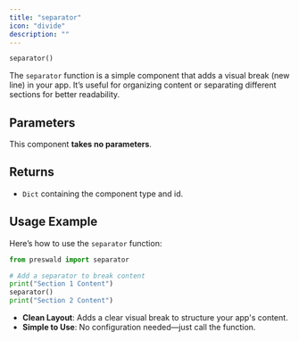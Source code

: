 ```yaml
---
title: "separator"
icon: "divide"
description: ""
---
```


```python
separator()
```

The `separator` function is a simple component that adds a visual break (new line) in your app. It’s useful for organizing content or separating different sections for better readability.

## Parameters

This component **takes no parameters**.

## Returns

- `Dict` containing the component type and id.

## Usage Example

Here’s how to use the `separator` function:

```python
from preswald import separator

# Add a separator to break content
print("Section 1 Content")
separator()
print("Section 2 Content")
```

- **Clean Layout**: Adds a clear visual break to structure your app's content.
- **Simple to Use**: No configuration needed—just call the function.
